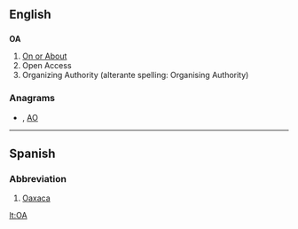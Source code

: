{{also|óa}}
==English==

==={{initialism}}===
'''OA'''

# [[on or about|On or About]]
# Open Access
# Organizing Authority (alterante spelling: Organising Authority)

===Anagrams===
* {{alphagram|[[ao#English|ao]]}} , [[AO#English|AO]]


----

==Spanish==

===Abbreviation===
{{infl|es|abbreviation}}

# [[Oaxaca]] {{gloss|Mexican state}}

[[lt:OA]]